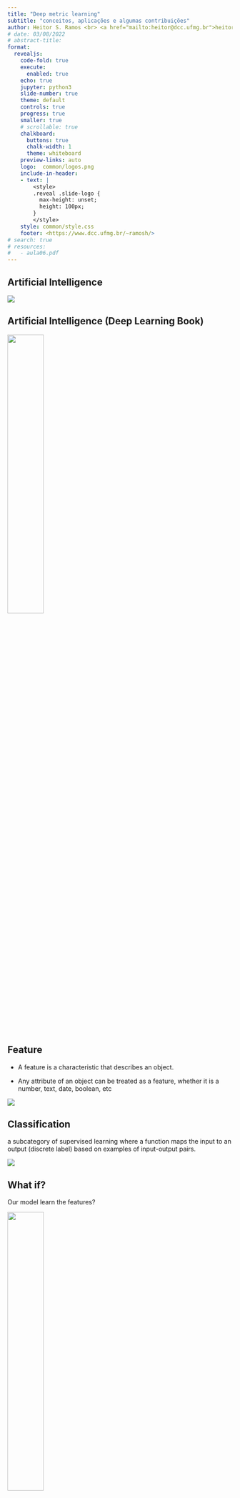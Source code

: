 ```yaml
---
title: "Deep metric learning"
subtitle: "conceitos, aplicações e algumas contribuições"
author: Heitor S. Ramos <br> <a href="mailto:heitor@dcc.ufmg.br">heitor@dcc.ufmg.br</a>
# date: 03/08/2022 
# abstract-title: 
format: 
  revealjs: 
    code-fold: true 
    execute: 
      enabled: true
    echo: true
    jupyter: python3
    slide-number: true
    theme: default
    controls: true
    progress: true
    smaller: true
    # scrollable: true
    chalkboard:
      buttons: true
      chalk-width: 1
      theme: whiteboard
    preview-links: auto
    logo:  common/logos.png
    include-in-header:
    - text: |
        <style>
        .reveal .slide-logo {
          max-height: unset;
          height: 100px;
        }
        </style>
    style: common/style.css
    footer: <https://www.dcc.ufmg.br/~ramosh/>
# search: true
# resources:
#   - aula06.pdf
---
```


## Artificial Intelligence

![](figs/IA.png){.lightbox}

## Artificial Intelligence (Deep Learning Book)

![](figs/deep_learning-IA.png){#ia fig-align="center" width="40%" .lightbox}

## Feature


- A feature is a characteristic that describes an object. 

- Any attribute of an object can be treated as a feature, whether it is a number, text, date, boolean, etc

![](figs/features.png){#features fig-align="center" .lightbox}

## Classification
<!-- :::{.columns}

:::{.column width="50%"} -->
a subcategory of supervised learning where a function maps the input to an output (discrete label) based on examples of input-output pairs.

<!-- :::

:::{.column width="50%"} -->

![](figs/dog.png){#dog fig-align="center" .lightbox}

<!-- :::
 
::: -->
 
<!-- ## Classification

![](figs/laranja_maca.png){#laranja fig-align="center" .lightbox} -->



<!-- ## Features and Classification

![](figs/features_classification.png){#features_class fig-align="center" .lightbox} -->
 

<!-- ## Supervised Learning

is a machine learning task that involves mapping inputs to outputs based on examples of input-output pairs.

![](figs/supervised.png){#supervised fig-align="center" .lightbox} -->



## What if?

:::{.callout-important}
Our model learn the features?
:::

![](figs/deep-learning-model.png){#deeplearningmodel fig-align="center" width="40%" .lightbox}

## We want more than representation learning

![](figs/metric_learning.png){fig-align="center" width="70%" .lightbox}

## Different notions of similarity
 

![](figs/different_similarities.png){#similaries fig-align="center" width="80%" .lightbox}

## Metric Space

Is a non-empty set together with a notion of distance between its elements. The distance is measured by a function called **metric** or distance **function**.


## Formally, a metric space is

an ordered pair $(𝑀,𝑑)$, where $𝑀$ is a set and $d$ is a metric on $𝑀$, i.e., a function $d: M\times M \rightarrow \mathbb R$, satisfying for all  $x,y \in M$

1. The distance from a point to itself is zero: $𝑑(𝑥,𝑥)=0$
2. the distance between two points is always positive: if $𝑥\ne 𝑦$ then $𝑑(𝑥,𝑦)>0$
3. the distance from $𝑥$ to $𝑦$ is always the same as the distance from $𝑦$ to $𝑥$: $𝑑(𝑥,𝑦)=𝑑(𝑦,𝑥)$
4. The triangle innequality holds: $𝑑(𝑥,𝑧)\leq 𝑑(𝑥,𝑦)+𝑑(𝑦,𝑧)$

## Metric examples

![](figs/metric_examples.png){#metrics fig-align="center" width="50%" .lightbox}

## Distance notion

:::{.panel-tabset}

### What is extreme?
![](figs/pressao2.png){#pressao fig-align="center" width="50%" .lightbox}


<!-- ## Distance notion -->

### Not Euclidean

![](figs/distancia_pressao2.png){#pressao2 fig-align="center" width="50%" .lightbox}

<!-- ## Equidistant points -->
### Equidistant

![](figs/distancia_centro.png){#equidistant fig-align="center" width="50%" .lightbox}

<!-- ## Equidistant points -->

### Equidistant 2

![](figs/elipse.png){#equidistant2 fig-align="center" width="50%" .lightbox}

<!-- ## Equidistant points -->

### Equidistant 3

![](figs/distancias.png){#equidistant3 fig-align="center" width="50%" .lightbox}

:::

## What distance are we talking about?

:::{.incremental}
:::{.callout-important}
- Mahalanobis
:::

- $$D(\boldsymbol x, \boldsymbol y) = \sqrt{(\boldsymbol x-\boldsymbol y)^\top \Sigma^{-1} (\boldsymbol x - \boldsymbol y)}$$
:::
## A little  linear algebra

- Remember that $\Sigma$ is a **semi**-positive matrix
- We can rearrange $\Sigma^{-1} = W^\top W$
- and rearrange the Mahalanobis distance as $$D(\boldsymbol x, \boldsymbol y) = \Vert W\boldsymbol x- W \boldsymbol y\Vert_2$$

![](figs/transformacaoLinear.png){#linear fig-align="center" .lightbox}

## Metric Learning main goal

- Learn semantic relations between data points

- Ideia: Learn a mapping function that:
  - Semantic relation $\rightarrow$ (Pseudo) Metric distances

![](figs/dml_goal.png){#goal fig-align="center" width="60%" .lightbox}

## In a nutshell

- Step 1 - Choose a parameterized embedding function $\Psi(\cdot)$

- Step 2 - Pick a distance measure $\Delta$ for the embedding space, e.g. $\Delta(\Psi(x, y)) \rightarrow$ Euclidean distance

- Step 3 - Define data $D$ and similarity rules:
  - $S = \{(x, y) \mid x, y \text{ are similar}\}$

  - $D = \{(x, y) \mid x, y \text{ are dissimilar}\}$

  - $T = \{(x, y, z) \mid x  \text{ is more similar to }  y \text{ than to }z\}$

## In a nutshell

![](figs/schemaDM.png){#schema fig-align="center" width="90%" .lightbox}


## Deep Metric Learning

![](figs/arrange1.png){#arrange fig-align="center" width="90%" .lightbox}


## Deep Metric Learning

![](figs/arrange2.png){#arrange2 fig-align="center" width="90%" .lightbox}

## Deep Metric Learning

![](figs/arrange3.png){#arrange3 fig-align="center" width="90%" .lightbox}

## Deep Metric Learning

![](figs/arrange3.png){#arrange4 fig-align="center" width="90%" .lightbox}

## Deep Metric Learning

![](figs/arrange5.png){#arrange5 fig-align="center" width="100%" .lightbox}

## Deep Metric Learning

![](figs/arrange6.png){#arrange6 fig-align="center" width="100%" .lightbox}

## Our approach

![SMELL](figs/smell.png){#smell fig-align="center" width="100%" .lightbox}

## SMELL

- SMELL tends to approximate the objects in the S-Space around their respective markers as well as re-position the markers according to vectors position.

:::{.panel-tabset}

### S-space
![](figs/smell_markers.png){#smell_markers fig-align="center" width="80%" .lightbox}

### S-space (Traning)
![](figs/smell_traning.png){#smell_training fig-align="center" width="70%" .lightbox}

### Inference

![](figs/smell_inference.png){#smell_inference fig-align="center" width="40%" .lightbox}

### Latent Space

![](figs/smell_optimal1.png){#smell_optimal1 fig-align="center" width="60%" .lightbox}

### OLS

![](figs/smell_optimal2.png){#smell_optimal2 fig-align="center" width="80%" .lightbox}  

### Scheme

![](figs/smell_metric_learning_schem.png){#smell_optimal2 fig-align="center" width="80%" .lightbox}  

:::
## Theoretical properties

:::{.panel-tabset}

### Conditions for OLS

In S-space, given $k$ positive markers in the set $M^+$ and $n-k$ negative markers in  $M^-$, if the latent space found by SMELL, i.e., the estimation of the parameters $\Theta$ of  $f_\Theta$, generates an optimal latent space then $\exists\; \boldsymbol \mu_i \in M^+$ so that $||\mu_i||_2^2 <  ||\mu_j||_2^2$ for any $\boldsymbol \mu_j \in M^-$.

### Misclassification Risk

For S-spaces built with one marker in each group, $\mu^+ \in M^+$ and $\mu^-\in M^-$, $D^-$ and $D^+$ being the Euclidean distance of an object to the negative and positive marker, respectively, the misclassification risk function of a positive marker is derived analytically.
:::

## Examples with real-world datasets

![](figs/sonar-LS.png){#sonar fig-align="center" width="80%" .lightbox}  

## Examples with real-world datasets

![](figs/sonar_LS_S.png){#sonar fig-align="center" width="80%" .lightbox}  


## Examples with real-world datasets

::: {layout-ncol=2}
![](figs/plot_4_sem_seixo.png){#mnist fig-align="center" width="70%" .lightbox} 

![](figs/h_ij_4.png){#mnist2 width="100%" fig-align="center" .lightbox}  
:::

## Results with real-world datasets
![](figs/results_28.png){#results fig-align="center" width="70%" .lightbox} 

## Application (Malware detection)

![](figs/malware.png){#malware fig-align="center" width="100%" .lightbox} 


## Application (Malware detection)

![](figs/nosso_sim_scheme_completo_final.drawio.png){#smalware fig-align="center" width="80%" .lightbox} 

## Application (Malware detection)

![](figs/malware_LS_S.png){#smalwareLS_S fig-align="center" width="100%" .lightbox} 

## Application (Malware detection - ZSL)


![](figs/all_metric_bar_all.png){#zsl fig-align="center" width="70%" .lightbox} 

## Ongoing work

![](figs/FL.png){#FL fig-align="center" width="100%" .lightbox} 

## Inference ability

:::{.panel-tabset}

### inference ability
![](figs/infability.png){#globecom_ia fig-align="center" width="80%" .lightbox} 

### Association with Loss
![](figs/loss_vs_k.png){#globecom fig-align="center" width="60%" .lightbox} 

:::
## Smell inferece ability

![](figs/resultado_globecom.png){#Resglobecom fig-align="center" width="100%" .lightbox} 


## Sendentarism detection

:::{layout-ncol="2"}
![](figs/sed1.png){#sed1 fig-align="center" width="100%" .lightbox} 

![](figs/sed2.png){#sed2 fig-align="center" width="100%" .lightbox} 
:::

## Sendentarism detection

![](figs/sedentary.png){#sed fig-align="center" width="100%" .lightbox} 

## Uncertainty quantification

- Uncertainty quantification is important in machine learning because it provides a measure of confidence or reliability in the predictions made by a model


- Uncertainty quantification is important in federated learning because federated learning involves training a model across multiple devices or servers, each with potentially different data distributions and levels of noise



## Why do we need uncertainty quantification?

:::{.panel-tabset}
### Overconfidence

![](figs/overconfidence.png){#over fig-align="center" width="80%" .lightbox} 

### Example
![](figs/uncertainty.png){#unc fig-align="center" width="90%" .lightbox} 

:::

## How to quantify uncertainty?

![](figs/baeysian.png){#bayes fig-align="center" width="100%" .lightbox} 

- we desire to move from $\Pr(y\mid x,\Theta) = \text{softmax}(f(x))$
- to $\Pr(y\mid x,\Theta) = \mathbb{E_\Theta}(f(x))$

## Final remarks

- Metric Learning enables effective modeling of semantic relationships

- SMELL approach provides robust performance:
Demonstrated competitive results across many datasets and a variety of applications

- Effective in handling both malware detection and federated learning use cases

- Capturing semantic similarity remains a key challenge and a vital direction for future research

## Future (some of them ongoing) work

- Finish to equip SMELL with BNN framework
- Explore better SMELL's theoretical properties

![](figs/marker_trajectory.png){#trajc fig-align="center" width="60%" .lightbox} 